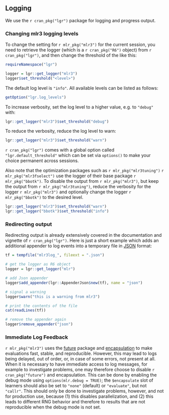 ## Logging {#logging}

We use the `r cran_pkg("lgr")` package for logging and progress output.

### Changing mlr3 logging levels

To change the setting for `r mlr_pkg("mlr3")` for the current session, you need to retrieve the logger (which is a `r cran_pkg("R6")` object) from `r cran_pkg("lgr")`, and then change the threshold of the like this:

```r
requireNamespace("lgr")

logger = lgr::get_logger("mlr3")
logger$set_threshold("<level>")
```

The default log level is `"info"`.
All available levels can be listed as follows:

```r
getOption("lgr.log_levels")
```

To increase verbosity, set the log level to a higher value, e.g. to `"debug"` with:
```r
lgr::get_logger("mlr3")$set_threshold("debug")
```

To reduce the verbosity, reduce the log level to warn:

```r
lgr::get_logger("mlr3")$set_threshold("warn")
```

`r cran_pkg("lgr")` comes with a global option called `"lgr.default_threshold"` which can be set via `options()` to make your choice permanent across sessions.

Also note that the optimization packages such as `r mlr_pkg("mlr3tuning")`  `r mlr_pkg("mlr3fselect")` use the logger of their base package `r mlr_pkg("bbotk")`.
To disable the output from `r mlr_pkg("mlr3")`, but keep the output from `r mlr_pkg("mlr3tuning")`, reduce the verbosity for the logger `r mlr_pkg("mlr3")`
and optionally change the logger `r mlr_pkg("bbotk")` to the desired level.

```r
lgr::get_logger("mlr3")$set_threshold("warn")
lgr::get_logger("bbotk")$set_threshold("info")
```

### Redirecting output

Redirecting output is already extensively covered in the documentation and vignette of `r cran_pkg("lgr")`.
Here is just a short example which adds an additional appender to log events into a temporary file in [JSON](https://en.wikipedia.org/wiki/JSON) format:
```r
tf = tempfile("mlr3log_", fileext = ".json")

# get the logger as R6 object
logger = lgr::get_logger("mlr")

# add Json appender
logger$add_appender(lgr::AppenderJson$new(tf), name = "json")

# signal a warning
logger$warn("this is a warning from mlr3")

# print the contents of the file
cat(readLines(tf))

# remove the appender again
logger$remove_appender("json")
```

### Immediate Log Feedback

`r mlr_pkg("mlr3")` uses the [future](#parallelization) package and [encapsulation](#encapsulation) to make evaluations fast, stable, and reproducible.
However, this may lead to logs being delayed, out of order, or, in case of some errors, not present at all.
When it is necessary to have immediate access to log messages, for example to investigate problems, one may therefore choose to disable  `r cran_pkg("future")` and encapsulation.
This can be done by enabling the debug mode using `options(mlr.debug = TRUE)`; the `$encapsulate` slot of learners should also be set to `"none"` (default) or `"evaluate"`, but not `"callr"`.
This should only be done to investigate problems, however, and not for production use, because (1) this disables parallelization, and (2) this leads to different RNG behavior and therefore to results that are not reproducible when the debug mode is not set.
